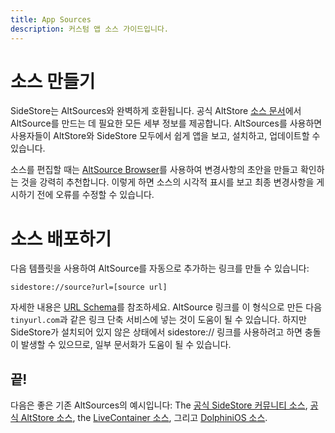 ```yaml
---
title: App Sources
description: 커스텀 앱 소스 가이드입니다.
---
```


# 소스 만들기

SideStore는 AltSources와 완벽하게 호환됩니다. 공식 AltStore [소스 문서](https://faq.altstore.io/developers/make-a-source)에서 AltSource를 만드는 데 필요한 모든 세부 정보를 제공합니다. AltSources를 사용하면 사용자들이 AltStore와 SideStore 모두에서 쉽게 앱을 보고, 설치하고, 업데이트할 수 있습니다.

소스를 편집할 때는 [AltSource Browser](https://altsource.by.lao.sb/browse)를 사용하여 변경사항의 초안을 만들고 확인하는 것을 강력히 추천합니다. 이렇게 하면 소스의 시각적 표시를 보고 최종 변경사항을 게시하기 전에 오류를 수정할 수 있습니다.

# 소스 배포하기

다음 템플릿을 사용하여 AltSource를 자동으로 추가하는 링크를 만들 수 있습니다:
```
sidestore://source?url=[source url]
```
자세한 내용은 [URL Schema](/docs/advanced/url-schema)를 참조하세요. AltSource 링크를 이 형식으로 만든 다음 ```tinyurl.com```과 같은 링크 단축 서비스에 넣는 것이 도움이 될 수 있습니다. 하지만 SideStore가 설치되어 있지 않은 상태에서 sidestore:// 링크를 사용하려고 하면 충돌이 발생할 수 있으므로, 일부 문서화가 도움이 될 수 있습니다.

## 끝!

다음은 좋은 기존 AltSources의 예시입니다: The [공식 SideStore 커뮤니티 소스](https://github.com/SideStore/Community-Source), [공식 AltStore 소스](https://apps.altstore.io), the [LiveContainer 소스](https://raw.githubusercontent.com/LiveContainer/LiveContainer/refs/heads/main/apps.json), 그리고 [DolphiniOS 소스](https://altstore.oatmealdome.me).